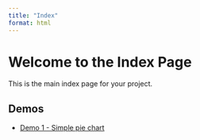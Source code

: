 ```yaml
---
title: "Index"
format: html
---
```


# Welcome to the Index Page

This is the main index page for your project.

## Demos

- [Demo 1 - Simple pie chart](demo1-pie-chart.qmd)
